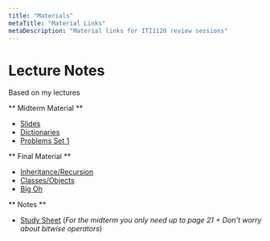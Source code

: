 ```yaml
---
title: "Materials"
metaTitle: "Material Links"
metaDescription: "Material links for ITI1120 review sessions"
---
```


# Lecture Notes

Based on my lectures

** Midterm Material **
* [Slides](https://docs.google.com/presentation/d/1YgzmnES5Rpzx-TSBcvlYDApnTGA45ZGilbMi1lo7e6I/edit?usp=sharing)
* [Dictionaries](https://docs.google.com/presentation/d/1Vg8BXi9U7ktYQuFE0nnBFluvsQYjReOh7AdB5_ic0bI/edit?usp=sharing)
* [Problems Set 1](https://bit.ly/2PlBY3J)

** Final Material **
* [Inheritance/Recursion](https://docs.google.com/presentation/d/1MZXq7BYXKkShMwLk77XCUbbYCs4J5pM6F-yTu2zU5o4/edit?usp=sharing)
* [Classes/Objects](https://docs.google.com/presentation/d/1bnznsftL_moqvRG5UH5Xi_Hj-9Tf4k-YAaYLAcVwy2s/edit?usp=sharing)
* [Big Oh](https://docs.google.com/presentation/d/1vgU48K_nuqcLfUlXIGyVeU_aW0LIiy27fn8op805OCM/edit?usp=sharing)

** Notes **

* [Study Sheet](https://drive.google.com/file/d/1BW5js_HfprSVgV6eX5hk6cXKuv1MjPnT/view) (_For the midterm you only need up to page 21 + Don't worry about bitwise operators_)

